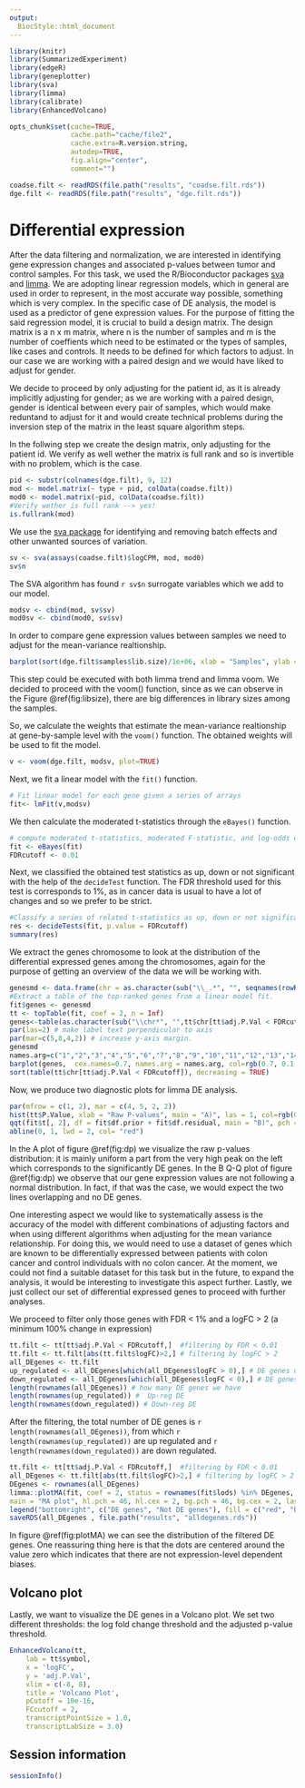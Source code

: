 ```yaml
---
output:
  BiocStyle::html_document
---
```


<!---
Because we split the analysis pipeline in different independent files,
to speed up processing it, here in the setup block we load libraries and
objects that were loaded or produced in the previously processed file,
and which are necessary in this file.
--->



```r
library(knitr)
library(SummarizedExperiment)
library(edgeR)
library(geneplotter)
library(sva)
library(limma)
library(calibrate)
library(EnhancedVolcano)

opts_chunk$set(cache=TRUE,
               cache.path="cache/file2",
               cache.extra=R.version.string,
               autodep=TRUE,
               fig.align="center",
               comment="")

coadse.filt <- readRDS(file.path("results", "coadse.filt.rds"))
dge.filt <- readRDS(file.path("results", "dge.filt.rds"))
```

# Differential expression

After the data filtering and normalization, we are interested in identifying gene expression changes and associated p-values between tumor and control samples. For this task, we used the R/Bioconductor packages [sva](http://bioconductor.org/packages/sva) and [limma](https://bioconductor.org/packages/release/bioc/html/limma.html).
We are adopting linear regression models, which in general are used in order to represent, in the most accurate way possible, something which is very complex. In the specific case of DE analysis, the model is used as a predictor of gene expression values. 
For the purpose of fitting the said regression model, it is crucial to build a design matrix. The design matrix is a n x m matrix, where n is the number of samples and m is the number of coeffients which need to be estimated or the types of samples, like cases and controls.
It needs to be defined for which factors to adjust. In our case we are working with a paired design and we would have liked to adjust for gender.

We decide to proceed by only adjusting for the patient id, as it is already implicitly adjusting for gender; as we are working with a paired design, gender is identical between every pair of samples, which would make reduntand to adjust for it and would create technical problems during the inversion step of the matrix in the least square algorithm steps.

In the follwing step we create the design matrix, only adjusting for the patient id. We verify as well wether the matrix is full rank and so is invertible with no problem, which is the case.
```r
pid <- substr(colnames(dge.filt), 9, 12)
mod <- model.matrix(~ type + pid, colData(coadse.filt))
mod0 <- model.matrix(~pid, colData(coadse.filt))
#Verify wether is full rank --> yes!
is.fullrank(mod)
```
We use the [sva package](https://www.ncbi.nlm.nih.gov/pmc/articles/PMC3307112/) for identifying and removing batch effects and other unwanted sources of variation.
```r
sv <- sva(assays(coadse.filt)$logCPM, mod, mod0)
sv$n
```

The SVA algorithm has found `r sv$n` surrogate variables which we add to our model.

```r
modsv <- cbind(mod, sv$sv)
mod0sv <- cbind(mod0, sv$sv)
```
In order to compare gene expression values between samples we need to adjust for the mean-variance realtionship.

```r
barplot(sort(dge.filt$samples$lib.size)/1e+06, xlab = "Samples", ylab = "Library sizes (Millions)", col=rgb(0.7, 0.1, 0.3))
```

This step could be executed with both limma trend and limma voom. We decided to proceed with the voom() function, since as we can observe in the Figure \@ref(fig:libsize), there are big differences in library sizes among the samples.

So, we calculate the weights that estimate the mean-variance realtionship at gene-by-sample level with the `voom()` function. The obtained weights will be used to fit the model. 

```r
v <- voom(dge.filt, modsv, plot=TRUE)
```

Next, we fit a linear model with the `fit()` function.

```r
# Fit linear model for each gene given a series of arrays
fit<- lmFit(v,modsv)
```

We then calculate the moderated t-statistics through the `eBayes()` function.

```r
# compute moderated t-statistics, moderated F-statistic, and log-odds of differential expression by empirical Bayes moderation of the standard errors towards a common value.
fit <- eBayes(fit)
FDRcutoff <- 0.01
```

Next, we classified the obtained test statistics as up, down or not significant with the help of the `decideTest` function. The FDR threshold used for this test is corresponds to 1%, as in cancer data is usual to have a lot of changes and so we prefer to be strict.

```r
#Classify a series of related t-statistics as up, down or not significant. 
res <- decideTests(fit, p.value = FDRcutoff) 
summary(res)
```

We extract the genes chromosome to look at the distribution of the differential expressed genes among the chromosomes, again for the purpose of getting an overview of the data we will be working with.

```r
genesmd <- data.frame(chr = as.character(sub("\\_.*", "", seqnames(rowRanges(coadse.filt)))), symbol = rowData(coadse.filt)[, 1], stringsAsFactors = FALSE)
#Extract a table of the top-ranked genes from a linear model fit.
fit$genes <- genesmd
tt <- topTable(fit, coef = 2, n = Inf)
genes<-table(as.character(sub("\\chr*", "",tt$chr[tt$adj.P.Val < FDRcutoff])))
par(las=2) # make label text perpendicular to axis
par(mar=c(5,8,4,2)) # increase y-axis margin.
genesmd
names.arg=c("1","2","3","4","5","6","7","8","9","10","11","12","13","14","15","16","17","18","19","20","21","22","X","Y")
barplot(genes,  cex.names=0.7, names.arg = names.arg, col=rgb(0.7, 0.1, 0.3))
sort(table(tt$chr[tt$adj.P.Val < FDRcutoff]), decreasing = TRUE)
```

Now, we produce two diagnostic plots for limma DE analysis.

```r
par(mfrow = c(1, 2), mar = c(4, 5, 2, 2))
hist(tt$P.Value, xlab = "Raw P-values", main = "A)", las = 1, col=rgb(0.7, 0.1, 0.3))
qqt(fit$t[, 2], df = fit$df.prior + fit$df.residual, main = "B)", pch = ".", cex = 3) 
abline(0, 1, lwd = 2, col= "red")
```

In the A plot of figure \@ref(fig:dp) we visualize the raw p-values distribution: it is mainly uniform a part from the very high peak on the left which corresponds to the significantly DE genes. In the B Q-Q plot of figure \@ref(fig:dp) we observe that our gene expression values are not following a normal distribution. In fact, if that was the case, we would expect the two lines overlapping and no DE genes. 

One interesting aspect we would like to systematically assess is the accuracy of the model with different combinations of adjusting factors and when using different algorithms when adjusting for the mean variance relationship. 
For doing this, we would need to use a dataset of genes which are known to be differentially expressed between patients with colon cancer and  control individuals with no colon cancer.
At the moment, we could not find a suitable dataset for this task but in the future, to expand the analysis, it would be interesting to investigate this aspect further.
Lastly, we just collect our set of differential expressed genes to proceed with further analyses.

We proceed to filter only those genes with FDR < 1% and a logFC > 2 (a minimum 100% change in expression)

```r
tt.filt <- tt[tt$adj.P.Val < FDRcutoff,]  #filtering by FDR < 0.01
tt.filt <- tt.filt[abs(tt.filt$logFC)>2,] # filtering by logFC > 2
all_DEgenes <- tt.filt
up_regulated <- all_DEgenes[which(all_DEgenes$logFC > 0),] # DE genes up regulated
down_regulated <- all_DEgenes[which(all_DEgenes$logFC < 0),] # DE genes down regulated
length(rownames(all_DEgenes)) # how many DE genes we have
length(rownames(up_regulated)) #  Up-reg DE
length(rownames(down_regulated)) # Down-reg DE
```
After the filtering, the total number of DE genes is `r length(rownames(all_DEgenes))`, from which `r length(rownames(up_regulated))` are up regulated and `r length(rownames(down_regulated))` are down regulated.

```r
tt.filt <- tt[tt$adj.P.Val < FDRcutoff,]  #filtering by FDR < 0.01
all_DEgenes <- tt.filt[abs(tt.filt$logFC)>2,] # filtering by logFC > 2
DEgenes <- rownames(all_DEgenes) 
limma::plotMA(fit, coef = 2, status = rownames(fit$lods) %in% DEgenes, legend = FALSE,
main = "MA plot", hl.pch = 46, hl.cex = 2, bg.pch = 46, bg.cex = 2, las = 1)
legend("bottomright", c("DE genes", "Not DE genes"), fill = c("red", "black"), inset = 0.01)
saveRDS(all_DEgenes , file.path("results", "alldegenes.rds"))
```
In figure \@ref(fig:plotMA) we can see the distribution of the filtered DE genes. One reassuring thing here is that the dots are centered around the value zero which indicates that there are not expression-level dependent biases.

## Volcano plot 

Lastly, we want to visualize the DE genes in a Volcano plot. We set two different thresholds: the log fold change threshold and the adjusted p-value threshold.

```r
EnhancedVolcano(tt,
    lab = tt$symbol,
    x = 'logFC',
    y = 'adj.P.Val',
    xlim = c(-8, 8),
    title = 'Volcano Plot',
    pCutoff = 10e-16,
    FCcutoff = 2,
    transcriptPointSize = 1.0,
    transcriptLabSize = 3.0)
```

## Session information

```r
sessionInfo()
```
